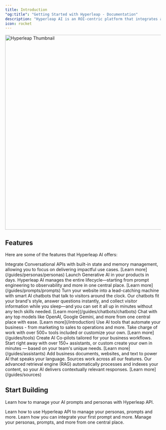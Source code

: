 ```yaml
---
title: Introduction
"og:title": "Getting Started with Hyperleap - Documentation"
description: "Hyperleap AI is an ROI-centric platform that integrates advanced artificial intelligence with intuitive automation tools to transform complex data into strategic business outcomes. Designed for developers and product teams, our platform simplifies data integration, streamlines workflows, and delivers actionable insights to optimize processes and drive measurable growth."
icon: rocket
---
```


<Frame>
  <img
    className="rounded-lg border border-gray-100"
    src="/images/thumbnail.png"
    alt="Hyperleap Thumbnail"
    width="1200"
    height="630"
  />
</Frame>


## Features

Here are some of the features that Hyperleap AI offers:

<AccordionGroup>
  <Accordion title="Personas API" icon="message">
    Integrate Conversational APIs with built-in state and memory management, allowing you to focus on delivering impactful use cases. [Learn
    more](/guides/personas/personas)
  </Accordion>
  <Accordion title="Prompts API" icon="terminal">
    Launch Generative AI in your products in days. Hyperleap AI manages the entire lifecycle—starting from prompt engineering to observability and more in one central place. [Learn more](/guides/prompts/prompts)
  </Accordion>
  <Accordion title="AI Chatbots" icon="comments">
    Turn your website into a lead-catching machine with smart AI chatbots that talk to visitors around the clock. Our chatbots fit your brand's style, answer questions instantly, and collect visitor information while you sleep—and you can set it all up in minutes without any tech skills needed. [Learn
    more](/guides/chatbots/chatbots)
  </Accordion>
  <Accordion title="Chat Studio" icon="comment-dots">
  Chat with any top models like OpenAI, Google Gemini, and more from one central place with ease.
  [Learn more](/introduction)
  </Accordion>
  <Accordion title="Tools" icon="wrench">
    Use AI tools that automate your business - from marketing to sales to operations and more. Take charge of work with over 500+ tools included or customize your own.
 [Learn more](/guides/tools)
  </Accordion>
  <Accordion title="Assistants" icon="robot">
    Create AI Co-pilots tailored for your business workflows. Start right away with over 150+ assistants, or custom create your own in minutes — based on your team's unique needs. [Learn more](/guides/assistants)
  </Accordion>
  <Accordion title="Sources" icon="brain">
    Add business documents, websites, and text to power AI that speaks your language. Sources work across all our features. Our advanced retrieval engine (RAG) automatically processes and indexes your content, so your AI delivers contextually relevant responses. [Learn more](/guides/sources)
  </Accordion>
</AccordionGroup>


## Start Building

Learn how to manage your AI prompts and personas with Hyperleap API.

<CardGroup cols={2}>
  <Card title="API Reference" icon="code" href="/api-ref/introduction">
    Learn how to use Hyperleap API to manage your personas, prompts and more.
  </Card>
  <Card
    title="Quickstart"
    icon="bolt"
    href="/quickstart"
  >
  Learn how you can integrate your first prompt and more.
  </Card>
  <Card title="Studio" icon="laptop" href="https://studio.hyperleapai.com">
    Manage your personas, prompts, and more from one central place.
  </Card>
</CardGroup>